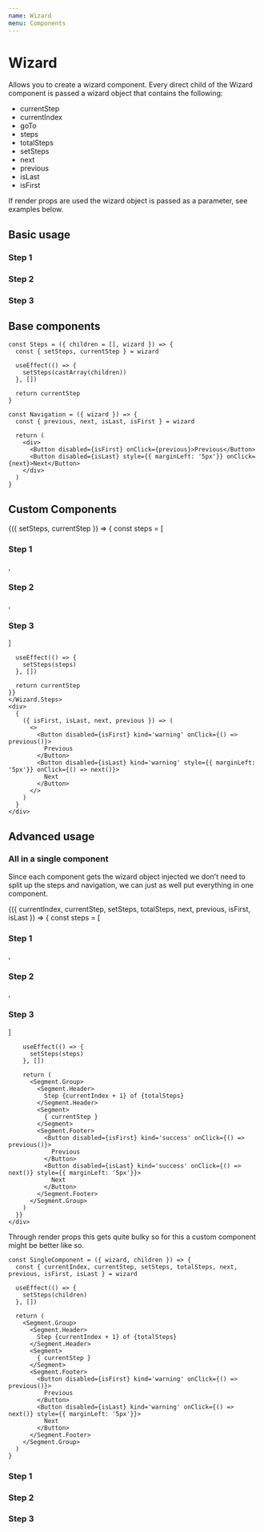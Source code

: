 ```yaml
---
name: Wizard
menu: Components
---
```




# Wizard

Allows you to create a wizard component.
Every direct child of the Wizard component is passed a wizard object that contains the following:

* currentStep
* currentIndex
* goTo
* steps
* totalSteps
* setSteps
* next
* previous
* isLast
* isFirst

If render props are used the wizard object is passed as a parameter, see examples below.

## Basic usage

<Playground>
  <Wizard>
    <Wizard.Steps>
      <div>
        <h3>Step 1</h3>
      </div>
      <div>
        <h3>Step 2</h3>
      </div>
      <div>
        <h3>Step 3</h3>
      </div>
    </Wizard.Steps>
    <Wizard.Navigation />
  </Wizard>
</Playground>

## Base components

```
const Steps = ({ children = [], wizard }) => {
  const { setSteps, currentStep } = wizard

  useEffect(() => {
    setSteps(castArray(children))
  }, [])

  return currentStep
}
```
```
const Navigation = ({ wizard }) => {
  const { previous, next, isLast, isFirst } = wizard

  return (
    <div>
      <Button disabled={isFirst} onClick={previous}>Previous</Button>
      <Button disabled={isLast} style={{ marginLeft: '5px'}} onClick={next}>Next</Button>
    </div>
  )
}
```

## Custom Components

<Playground>
  <Wizard>
    <Wizard.Steps>
    {({ setSteps, currentStep }) => {
      const steps = [
        <div>
          <h3>Step 1</h3>
        </div>,
        <div>
          <h3>Step 2</h3>
        </div>,
        <div>
          <h3>Step 3</h3>
        </div>
      ]

      useEffect(() => {
        setSteps(steps)
      }, [])

      return currentStep
    }}
    </Wizard.Steps>
    <div>
      {
        ({ isFirst, isLast, next, previous }) => (
          <>
            <Button disabled={isFirst} kind='warning' onClick={() => previous()}>
              Previous
            </Button>
            <Button disabled={isLast} kind='warning' style={{ marginLeft: '5px'}} onClick={() => next()}>
              Next
            </Button>
          </>
        )
      }
    </div>
  </Wizard>
</Playground>



## Advanced usage

### All in a single component

Since each component gets the wizard object injected we don't need to split up the steps and navigation, we can just as well put everything in one component.

<Playground>
  <Wizard>
    <div>
      {({ currentIndex, currentStep, setSteps, totalSteps, next, previous, isFirst, isLast }) => {
        const steps = [
          <div>
            <h3>Step 1</h3>
          </div>,
          <div>
            <h3>Step 2</h3>
          </div>,
          <div>
            <h3>Step 3</h3>
          </div>
        ]

        useEffect(() => {
          setSteps(steps)
        }, [])

        return (
          <Segment.Group>
            <Segment.Header>
              Step {currentIndex + 1} of {totalSteps}
            </Segment.Header>
            <Segment>
              { currentStep }
            </Segment>
            <Segment.Footer>
              <Button disabled={isFirst} kind='success' onClick={() => previous()}>
                Previous
              </Button>
              <Button disabled={isLast} kind='success' onClick={() => next()} style={{ marginLeft: '5px'}}>
                Next
              </Button>
            </Segment.Footer>
          </Segment.Group>
        )
      }}
    </div>
  </Wizard>
</Playground>

Through render props this gets quite bulky so for this a custom component might be better like so.

```
const SingleComponent = ({ wizard, children }) => {
  const { currentIndex, currentStep, setSteps, totalSteps, next, previous, isFirst, isLast } = wizard

  useEffect(() => {
    setSteps(children)
  }, [])

  return (
    <Segment.Group>
      <Segment.Header>
        Step {currentIndex + 1} of {totalSteps}
      </Segment.Header>
      <Segment>
        { currentStep }
      </Segment>
      <Segment.Footer>
        <Button disabled={isFirst} kind='warning' onClick={() => previous()}>
          Previous
        </Button>
        <Button disabled={isLast} kind='warning' onClick={() => next()} style={{ marginLeft: '5px'}}>
          Next
        </Button>
      </Segment.Footer>
    </Segment.Group>
  )
}
```

<Playground>
  <Wizard>
    <SingleComponent>
      <div>
        <h3>Step 1</h3>
      </div>
      <div>
        <h3>Step 2</h3>
      </div>
      <div>
        <h3>Step 3</h3>
      </div>
    </SingleComponent>
  </Wizard>
</Playground>